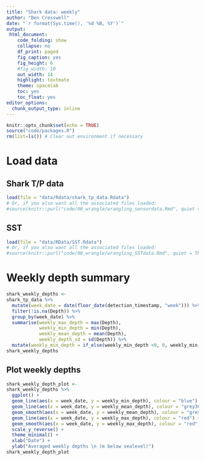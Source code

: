 ```yaml
---
title: "Shark data: weekly"
author: "Ben Cresswell"
date: "`r format(Sys.time(), '%d %B, %Y')`"
output: 
 html_document:
    code_folding: show
    collapse: no
    df_print: paged
    fig_caption: yes
    fig_height: 6
    #fig_width: 10
    out_width: 14
    highlight: textmate
    theme: spacelab
    toc: yes
    toc_float: yes
editor_options: 
  chunk_output_type: inline
---
```



```r
knitr::opts_chunk$set(echo = TRUE)
source("code/packages.R")
rm(list=ls()) # Clear out environment if necessary
```


# Load data 
## Shark T/P data
```r
load(file = "data/Rdata/shark_tp_data.Rdata")
# Or, if you also want all the associated files loaded:
#source(knitr::purl("code/00_wrangle/wrangling_sensordata.Rmd", quiet = TRUE))
```

## SST
```r
load(file = "data/RData/SST.Rdata")
# Or, if you also want all the associated files loaded:
#source(knitr::purl("code/00_wrangle/wrangling_SSTdata.Rmd", quiet = TRUE))
```




# Weekly depth summary
```r
shark_weekly_depths <- 
shark_tp_data %>% 
  mutate(week_date = date(floor_date(detection_timestamp, "week"))) %>% 
  filter(!is.na(Depth)) %>% 
  group_by(week_date) %>% 
  summarise(weekly_max_depth = max(Depth),
            weekly_min_depth = min(Depth),
            weekly_mean_depth = mean(Depth),
            weekly_depth_sd = sd(Depth)) %>% 
  mutate(weekly_min_depth = if_else(weekly_min_depth <0, 0, weekly_min_depth))
shark_weekly_depths
```


## Plot weekly depths
```r
shark_weekly_depth_plot <- 
shark_weekly_depths %>% 
  ggplot() +
  geom_line(aes(x = week_date, y = weekly_min_depth), colour = "blue") +
  geom_line(aes(x = week_date, y = weekly_mean_depth), colour = "grey30") +
  geom_smooth(aes(x = week_date, y = weekly_mean_depth), colour = "grey30", method = "gam", formula = y ~ s(x, bs = 'cs'), level = 0.95) +
  geom_line(aes(x = week_date, y = weekly_max_depth), colour = "red") +
  geom_smooth(aes(x = week_date, y = weekly_max_depth), colour = "red", method = "gam", formula = y ~ s(x, bs = 'cs'), level = 0.95) +
  scale_y_reverse() +
  theme_minimal() +
  xlab("Date") +
  ylab("Averaged weekly depths \n (m below sealevel)")
shark_weekly_depth_plot
```













